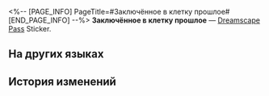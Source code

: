 <%-- [PAGE_INFO]
PageTitle=#Заключённое в клетку прошлое#
[END_PAGE_INFO] --%>
{{Предмет Инфобокс
|id          = 224010
|Изображение = Dreamscape Pass Sticker Заключённое в клетку прошлое.png
|Тип         = Dreamscape Pass Sticker
|Тип2        = Утренняя звезда и вечерняя звезда Stickers
|Инвентарь   = 
|Редкость    = 4
|Эффект      = 
|Описание    = Пронумерованные наклейки, используемые для украшения дневника сновидений. Бывают самыми разными.
|Источник1   = [[Открыто по умолчанию]]
}}
{{Описание|В идеальном мире мы все - птицы в клетке.}}
'''Заключённое в клетку прошлое''' — [[Dreamscape Pass]] Sticker.

==На других языках==
{{На других языках
|en   = Past Confined and Caged
|zhs  = 身陷樊笼的往昔
|zht  = 身陷樊籠的往昔
|ja   = 囚われの身の過去
|ko   = 새장에 갇힌 과거
|es   = Pasado Enjaulado
|fr   = Passé enchaîné
|ru   = Заключённое в клетку прошлое
|th   = อดีตที่ติดอยู่ในกรง
|vi   = Quá Khứ Bị Nhốt Trong Lồng
|de   = Vergangenheit im Käfig
|id   = Past Confined and Caged
|pt   = Passado Confinado e Enjaulado
}}

==История изменений==
{{История изменений|3.5}}